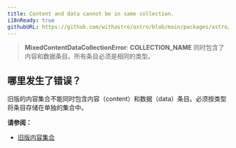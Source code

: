 ```yaml
---
title: Content and data cannot be in same collection.
i18nReady: true
githubURL: https://github.com/withastro/astro/blob/main/packages/astro/src/core/errors/errors-data.ts
---
```


> **MixedContentDataCollectionError**: **COLLECTION_NAME** 同时包含了内容和数据条目。所有条目必须是相同的类型。

## 哪里发生了错误？

旧版的内容集合不能同时包含内容（content）和数据（data）条目。必须按类型将条目存储在单独的集合中。

**请参阅：**

- [旧版内容集合](/zh-cn/guides/upgrade-to/v5/#升级现有的集合)
